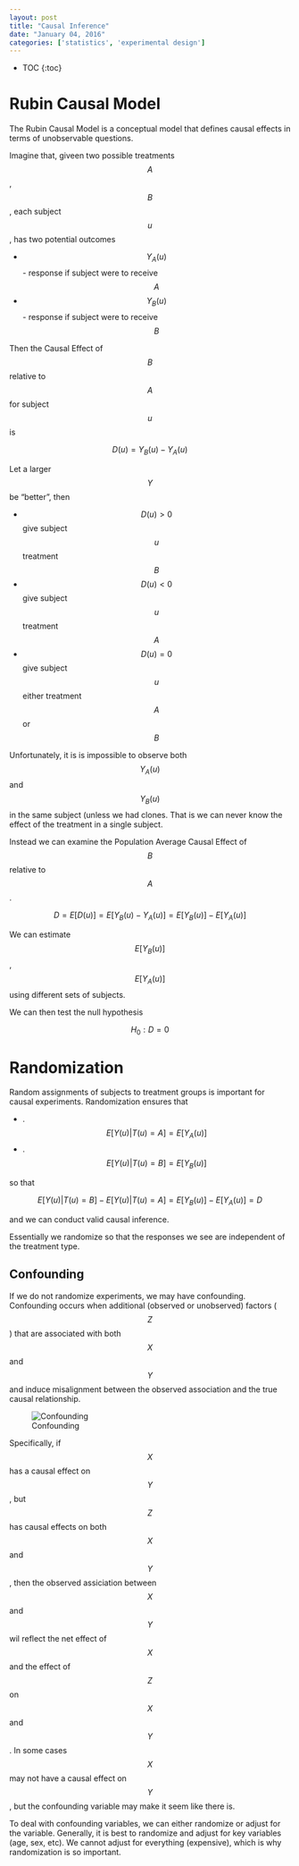 ```yaml
---
layout: post
title: "Causal Inference"
date: "January 04, 2016"
categories: ['statistics', 'experimental design']
---
```


* TOC
{:toc}

# Rubin Causal Model
The Rubin Causal Model is a conceptual model that defines causal effects in terms of unobservable  questions. 

Imagine that, giveen two possible treatments $$A$$, $$B$$, each subject $$u$$, has two potential outcomes

* $$Y_A(u)$$ - response if subject were to receive $$A$$
* $$Y_B(u)$$ - response if subject were to receive $$B$$

Then the Causal Effect of $$B$$ relative to $$A$$ for subject $$u$$ is 

$$D(u) = Y_B(u) - Y_A(u)$$

Let a larger $$Y$$ be "better", then 

* $$D(u) > 0$$ give subject $$u$$ treatment $$B$$
* $$D(u) < 0$$ give subject $$u$$ treatment $$A$$
* $$D(u) = 0$$ give subject $$u$$ either treatment $$A$$ or $$B$$

Unfortunately, it is is impossible to observe both $$Y_A(u)$$ and $$Y_B(u)$$ in the same subject (unless we had clones. That is we can never know the effect of the treatment in a single subject.

Instead we can examine the Population Average Causal Effect of $$B$$ relative to $$A$$. 

$$D = E[D(u)] = E[Y_B(u) - Y_A(u)] = E[Y_B(u)] - E[Y_A(u)]$$

We can estimate $$E[Y_B(u)]$$, $$E[Y_A(u)]$$ using different sets of subjects. 

We can then test the null hypothesis 

$$H_0: D = 0$$

# Randomization
Random assignments of subjects to treatment groups is important for causal experiments. Randomization ensures that

* .$$E[Y(u) \vert T(u) = A] = E[Y_A(u)]$$
* .$$E[Y(u) \vert T(u) = B] = E[Y_B(u)]$$

so that 

$$E[Y(u) \vert T(u) = B] - E[Y(u) \vert T(u) = A] = E[Y_B(u)] - E[Y_A(u)] = D$$

and we can conduct valid causal inference. 

Essentially we randomize so that the responses we see are independent of the treatment type. 

## Confounding
If we do not randomize experiments, we may have confounding. Confounding occurs when additional (observed or unobserved) factors ($$Z$$) that are associated with both $$X$$ and $$Y$$ and induce misalignment between the observed association and the true causal relationship. 

![Confounding](http://jnguyen92.github.io/nhuyhoa/figure/images/confounding.png)

Specifically, if $$X$$ has a causal effect on $$Y$$, but $$Z$$  has causal effects on both $$X$$ and $$Y$$, then the observed assiciation between $$X$$ and $$Y$$ wil reflect the net effect of $$X$$ and the effect of $$Z$$ on $$X$$ and $$Y$$. In some cases $$X$$ may not have a causal effect on $$Y$$, but the confounding variable may make it seem like there is. 

To deal with confounding variables, we can either randomize or adjust for the variable. Generally, it is best to randomize and adjust for key variables (age, sex, etc). We cannot adjust for everything (expensive), which is why randomization is so important.

